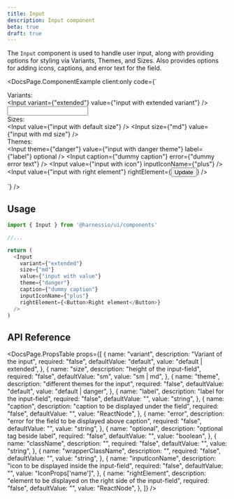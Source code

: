 ```yaml
---
title: Input
description: Input component
beta: true
draft: true
---
```


The `Input` component is used to handle user input, along with providing options for styling via Variants, Themes, and Sizes.
Also provides options for adding icons, captions, and error text for the field.


<DocsPage.ComponentExample
  client:only
  code={`<div className="flex flex-wrap flex-col gap-4 items-baseline">
    <div className="font-bold w-full"> Variants: </div>
    <Input variant={"extended"} value={"input with extended variant"} />
    <Input />
    <div className="font-bold w-full"> Sizes: </div>
    <Input value={"input with default size"} />
    <Input size={"md"} value={"input with md size"} />
    <div className="font-bold w-full"> Themes: </div>
    <Input theme={"danger"} value={"input with danger theme"} label={"label"} optional />
    <Input caption={"dummy caption"} error={"dummy error text"} />
    <Input value={"input with icon"} inputIconName={"plus"} />
    <Input value={"input with right element"} rightElement={<Button className="ml-[12px]">Update</Button>} />
  </div>`}
/>

## Usage

```typescript jsx
import { Input } from '@harnessio/ui/components'

//...

return (
  <Input
    variant={"extended"}
    size={"md"}
    value={"input with value"}
    theme={"danger"}
    caption={"dummy caption"}
    inputIconName={"plus"}
    rightElement={<Button>Right element</Button>}
  />
)
```

## API Reference

<DocsPage.PropsTable
  props={[
    {
      name: "variant",
      description: "Variant of the input",
      required: "false",
      defaultValue: "default",
      value: "default | extended",
    },
    {
      name: "size",
      description: "height of the input-field",
      required: "false",
      defaultValue: "sm",
      value: "sm | md",
    },
    {
      name: "theme",
      description: "different themes for the input",
      required: "false",
      defaultValue: "default",
      value: "default | danger",
    },
    {
      name: "label",
      description: "label for the input-field",
      required: "false",
      defaultValue: "",
      value: "string",
    },
    {
      name: "caption",
      description: "caption to be displayed under the field",
      required: "false",
      defaultValue: "",
      value: "ReactNode",
    },
    {
      name: "error",
      description: "error for the field to be displayed above caption",
      required: "false",
      defaultValue: "",
      value: "string",
    },
    {
      name: "optional",
      description: "optional tag beside label",
      required: "false",
      defaultValue: "",
      value: "boolean",
    },
    {
      name: "className",
      description: "",
      required: "false",
      defaultValue: "",
      value: "string",
    },
    {
      name: "wrapperClassName",
      description: "",
      required: "false",
      defaultValue: "",
      value: "string",
    },
    {
      name: "inputIconName",
      description: "icon to be displayed inside the input-field",
      required: "false",
      defaultValue: "",
      value: "IconProps['name']",
    },
    {
      name: "rightElement",
      description:
        "element to be displayed on the right side of the input-field",
      required: "false",
      defaultValue: "",
      value: "ReactNode",
    },
  ]}
/>
